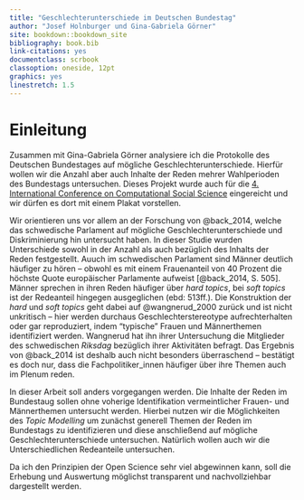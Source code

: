 ```yaml
--- 
title: "Geschlechterunterschiede im Deutschen Bundestag"
author: "Josef Holnburger und Gina-Gabriela Görner"
site: bookdown::bookdown_site
bibliography: book.bib
link-citations: yes
documentclass: scrbook
classoption: oneside, 12pt
graphics: yes
linestretch: 1.5
---
```


# Einleitung {#intro}

Zusammen mit Gina-Gabriela Görner analysiere ich die Protokolle des Deutschen Bundestages auf mögliche Geschlechterunterschiede. Hierfür wollen wir die Anzahl aber auch Inhalte der Reden mehrer Wahlperioden des Bundestags untersuchen. Dieses Projekt wurde auch für die [4. International Conference on Computational Social Science](https://www.kellogg.northwestern.edu/news-events/conference/ic2s2/2018.aspx) eingereicht und wir dürfen es dort mit einem Plakat vorstellen.

Wir orientieren uns vor allem an der Forschung von @back_2014, welche das schwedische Parlament auf mögliche Geschlechterunterschiede und Diskriminierung hin untersucht haben. In dieser Studie wurden Unterschiede sowohl in der Anzahl als auch bezüglich des Inhalts der Reden festgestellt. Auuch im schwedischen Parlament sind Männer deutlich häufiger zu hören -- obwohl es mit einem Frauenanteil von 40 Prozent die höchste Quote europäischer Parlamente aufweist [@back_2014, S. 505]. Männer sprechen in ihren Reden häufiger über *hard topics*, bei *soft topics* ist der Redeanteil hingegen ausgeglichen (ebd: 513ff.).
Die Konstruktion der *hard* und *soft topics* geht dabei auf @wangnerud_2000 zurück und ist nicht unkritisch -- hier werden durchaus Geschlechterstereotype aufrechterhalten oder gar reproduziert, indem "typische" Frauen und Männerthemen identifiziert werden. Wangnerud hat ihn ihrer Untersuchung die Mitglieder des schwedischen *Riksdag* bezüglich ihrer Aktivitäten befragt. Das Ergebnis von @back_2014 ist deshalb auch nicht besonders überraschend -- bestätigt es doch nur, dass die Fachpolitiker_innen häufiger über ihre Themen auch im Plenum reden.

In dieser Arbeit soll anders vorgegangen werden. Die Inhalte der Reden im Bundestaug sollen ohne voherige Identifikation vermeintlicher Frauen- und Männerthemen untersucht werden. Hierbei nutzen wir die Möglichkeiten des  *Topic Modelling* um zunächst generell Themen der Reden im Bundestags zu identifizieren und diese anschließend auf mögliche Geschlechterunterschiede untersuchen. Natürlich wollen auch wir die Unterschiedlichen Redeanteile untersuchen.

Da ich den Prinzipien der Open Science sehr viel abgewinnen kann, soll die Erhebung und Auswertung möglichst transparent und nachvollziehbar dargestellt werden.
